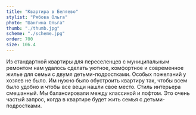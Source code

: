 ```yaml
---
title: "Квартира в Беляево"
stylist: "Рябова Ольга"
photo: "Шангина Ольга"
thumb: "./thumb.jpg"
scheme: "./scheme.jpg"
order: 700
size: 106.4
---
```

Из стандартной квартиры для переселенцев с муниципальным ремонтом нам удалось сделать уютное, комфортное и современное жилье для семьи с двумя детьми-подростками. Особых пожеланий у хозяев не было. Им нужно было обустроить квартиру так, чтобы всем было удобно и чтобы все вещи нашли свое место. Стиль интерьера  смешанный. Мы балансировали между классикой и лофтом. Это очень частый запрос, когда в квартире будет жить семья с детьми-подростками.
